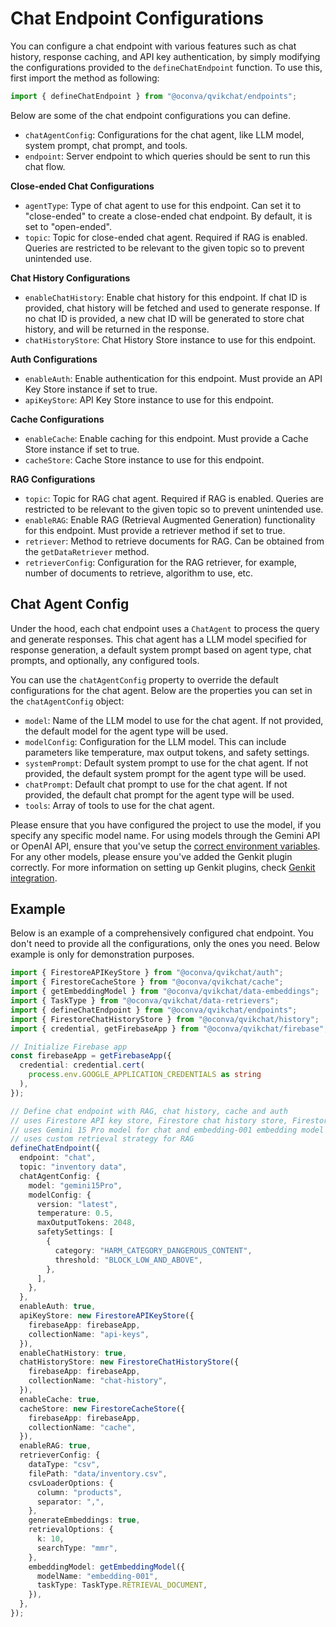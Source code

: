 # Chat Endpoint Configurations

You can configure a chat endpoint with various features such as chat history, response caching, and API key authentication, by simply modifying the configurations provided to the `defineChatEndpoint` function. To use this, first import the method as following:

```typescript copy
import { defineChatEndpoint } from "@oconva/qvikchat/endpoints";
```

Below are some of the chat endpoint configurations you can define.

- `chatAgentConfig`: Configurations for the chat agent, like LLM model, system prompt, chat prompt, and tools.
- `endpoint`: Server endpoint to which queries should be sent to run this chat flow.

**Close-ended Chat Configurations**

- `agentType`: Type of chat agent to use for this endpoint. Can set it to "close-ended" to create a close-ended chat endpoint. By default, it is set to "open-ended".
- `topic`: Topic for close-ended chat agent. Required if RAG is enabled. Queries are restricted to be relevant to the given topic so to prevent unintended use.

**Chat History Configurations**

- `enableChatHistory`: Enable chat history for this endpoint. If chat ID is provided, chat history will be fetched and used to generate response. If no chat ID is provided, a new chat ID will be generated to store chat history, and will be returned in the response.
- `chatHistoryStore`: Chat History Store instance to use for this endpoint.

**Auth Configurations**

- `enableAuth`: Enable authentication for this endpoint. Must provide an API Key Store instance if set to true.
- `apiKeyStore`: API Key Store instance to use for this endpoint.

**Cache Configurations**

- `enableCache`: Enable caching for this endpoint. Must provide a Cache Store instance if set to true.
- `cacheStore`: Cache Store instance to use for this endpoint.

**RAG Configurations**

- `topic`: Topic for RAG chat agent. Required if RAG is enabled. Queries are restricted to be relevant to the given topic so to prevent unintended use.
- `enableRAG`: Enable RAG (Retrieval Augmented Generation) functionality for this endpoint. Must provide a retriever method if set to true.
- `retriever`: Method to retrieve documents for RAG. Can be obtained from the `getDataRetriever` method.
- `retrieverConfig`: Configuration for the RAG retriever, for example, number of documents to retrieve, algorithm to use, etc.

## Chat Agent Config

Under the hood, each chat endpoint uses a `ChatAgent` to process the query and generate responses. This chat agent has a LLM model specified for response generation, a default system prompt based on agent type, chat prompts, and optionally, any configured tools.

You can use the `chatAgentConfig` property to override the default configurations for the chat agent. Below are the properties you can set in the `chatAgentConfig` object:

- `model`: Name of the LLM model to use for the chat agent. If not provided, the default model for the agent type will be used.
- `modelConfig`: Configuration for the LLM model. This can include parameters like temperature, max output tokens, and safety settings.
- `systemPrompt`: Default system prompt to use for the chat agent. If not provided, the default system prompt for the agent type will be used.
- `chatPrompt`: Default chat prompt to use for the chat agent. If not provided, the default chat prompt for the agent type will be used.
- `tools`: Array of tools to use for the chat agent.

Please ensure that you have configured the project to use the model, if you specify any specific model name. For using models through the Gemini API or OpenAI API, ensure that you've setup the [correct environment variables](/getting-started#environment-variables). For any other models, please ensure you've added the Genkit plugin correctly. For more information on setting up Genkit plugins, check [Genkit integration](/integrations/genkit).

## Example

Below is an example of a comprehensively configured chat endpoint. You don't need to provide all the configurations, only the ones you need. Below example is only for demonstration purposes.

```typescript copy
import { FirestoreAPIKeyStore } from "@oconva/qvikchat/auth";
import { FirestoreCacheStore } from "@oconva/qvikchat/cache";
import { getEmbeddingModel } from "@oconva/qvikchat/data-embeddings";
import { TaskType } from "@oconva/qvikchat/data-retrievers";
import { defineChatEndpoint } from "@oconva/qvikchat/endpoints";
import { FirestoreChatHistoryStore } from "@oconva/qvikchat/history";
import { credential, getFirebaseApp } from "@oconva/qvikchat/firebase";

// Initialize Firebase app
const firebaseApp = getFirebaseApp({
  credential: credential.cert(
    process.env.GOOGLE_APPLICATION_CREDENTIALS as string
  ),
});

// Define chat endpoint with RAG, chat history, cache and auth
// uses Firestore API key store, Firestore chat history store, Firestore cache store
// uses Gemini 15 Pro model for chat and embedding-001 embedding model
// uses custom retrieval strategy for RAG
defineChatEndpoint({
  endpoint: "chat",
  topic: "inventory data",
  chatAgentConfig: {
    model: "gemini15Pro",
    modelConfig: {
      version: "latest",
      temperature: 0.5,
      maxOutputTokens: 2048,
      safetySettings: [
        {
          category: "HARM_CATEGORY_DANGEROUS_CONTENT",
          threshold: "BLOCK_LOW_AND_ABOVE",
        },
      ],
    },
  },
  enableAuth: true,
  apiKeyStore: new FirestoreAPIKeyStore({
    firebaseApp: firebaseApp,
    collectionName: "api-keys",
  }),
  enableChatHistory: true,
  chatHistoryStore: new FirestoreChatHistoryStore({
    firebaseApp: firebaseApp,
    collectionName: "chat-history",
  }),
  enableCache: true,
  cacheStore: new FirestoreCacheStore({
    firebaseApp: firebaseApp,
    collectionName: "cache",
  }),
  enableRAG: true,
  retrieverConfig: {
    dataType: "csv",
    filePath: "data/inventory.csv",
    csvLoaderOptions: {
      column: "products",
      separator: ",",
    },
    generateEmbeddings: true,
    retrievalOptions: {
      k: 10,
      searchType: "mmr",
    },
    embeddingModel: getEmbeddingModel({
      modelName: "embedding-001",
      taskType: TaskType.RETRIEVAL_DOCUMENT,
    }),
  },
});
```
